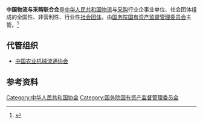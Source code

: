 '''中国物流与采购联合会'''是[[中华人民共和国|中华人民共和国]][[物流|物流]]与[[采购|采购]]行业企事业单位、社会团体组成的全国性、非营利性、行业性[[社会团体|社会团体]]，由[[国务院国有资产监督管理委员会|国务院国有资产监督管理委员会]]主管。<ref>{{Cite web|title=中国物流与采购联合会规划院行业优势|url=http://www.cflpla.com/youshi_en.asp|accessdate=2020-11-08|work=中物联物流规划研究院|archive-date=2017-02-10|archive-url=https://web.archive.org/web/20170210201411/http://cflpla.com/youshi_en.asp|dead-url=no}}</ref>

==代管组织==
* [[中国农业机械流通协会|中国农业机械流通协会]]

== 参考资料 ==
{{reflist}}

[[Category:中华人民共和国协会|Category:中华人民共和国协会]]
[[Category:国务院国有资产监督管理委员会|Category:国务院国有资产监督管理委员会]]